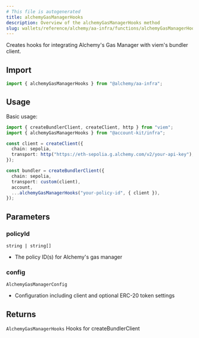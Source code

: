 ```yaml
---
# This file is autogenerated
title: alchemyGasManagerHooks
description: Overview of the alchemyGasManagerHooks method
slug: wallets/reference/alchemy/aa-infra/functions/alchemyGasManagerHooks
---
```


Creates hooks for integrating Alchemy's Gas Manager with viem's bundler client.

## Import

```ts
import { alchemyGasManagerHooks } from "@alchemy/aa-infra";
```

## Usage

Basic usage:

```ts
import { createBundlerClient, createClient, http } from "viem";
import { alchemyGasManagerHooks } from "@account-kit/infra";

const client = createClient({
  chain: sepolia,
  transport: http("https://eth-sepolia.g.alchemy.com/v2/your-api-key"),
});

const bundler = createBundlerClient({
  chain: sepolia,
  transport: custom(client),
  account,
  ...alchemyGasManagerHooks("your-policy-id", { client }),
});
```

## Parameters

### policyId

`string | string[]`

- The policy ID(s) for Alchemy's gas manager

### config

`AlchemyGasManagerConfig`

- Configuration including client and optional ERC-20 token settings

## Returns

`AlchemyGasManagerHooks`
Hooks for createBundlerClient
